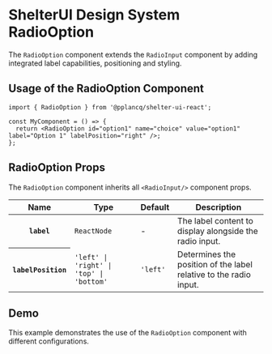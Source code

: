 
<Meta of={RadioOptionStories} name="RadioOption" />

# ShelterUI Design System RadioOption

The `RadioOption` component extends the `RadioInput` component by adding integrated label capabilities, positioning and styling.

## Usage of the RadioOption Component

```tsx
import { RadioOption } from '@pplancq/shelter-ui-react';

const MyComponent = () => {
  return <RadioOption id="option1" name="choice" value="option1" label="Option 1" labelPosition="right" />;
};
```

## RadioOption Props

The `RadioOption` component inherits all `<RadioInput/>` component props.

<table id="radiooption-props">
  <thead>
    <tr>
      <th>Name</th>
      <th>Type</th>
      <th>Default</th>
      <th>Description</th>
    </tr>
  </thead>
  <tbody>
    <tr>
      <th>
        <code>label</code>
      </th>
      <td>
        <code>ReactNode</code>
      </td>
      <td>-</td>
      <td>The label content to display alongside the radio input.</td>
    </tr>
    <tr>
      <th>
        <code>labelPosition</code>
      </th>
      <td>
        <code>'left' | 'right' | 'top' | 'bottom'</code>
      </td>
      <td>
        <code>'left'</code>
      </td>
      <td>Determines the position of the label relative to the radio input.</td>
    </tr>
  </tbody>
</table>

## Demo

This example demonstrates the use of the `RadioOption` component with different configurations.

<Canvas of={RadioOptionStories.Playground} sourceState="shown" />

<Controls of={RadioOptionStories.Playground} />
